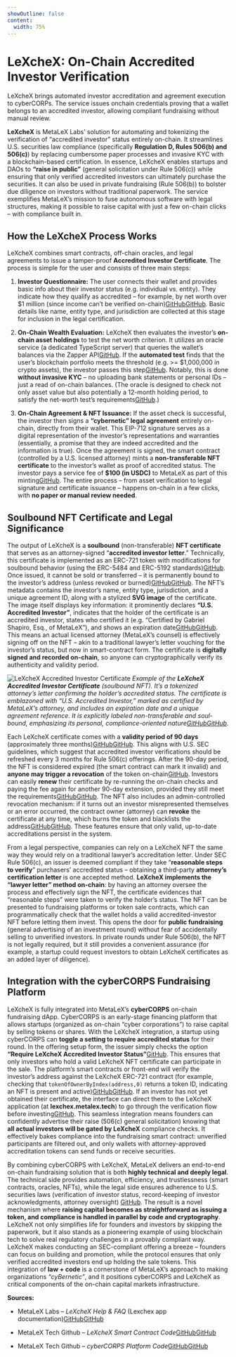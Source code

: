 ```yaml
---
showOutline: false
content:
  width: 75%
---
```


# LeXcheX: On-Chain Accredited Investor Verification

LeXcheX brings automated investor accreditation and agreement execution to cyberCORPs. The service issues onchain credentials proving that a wallet belongs to an accredited investor, allowing compliant fundraising without manual review.

**LeXcheX** is MetaLeX Labs’ solution for automating and tokenizing the verification of “accredited investor” status entirely on-chain. It streamlines U.S. securities law compliance (specifically **Regulation D, Rules 506(b) and 506(c)**) by replacing cumbersome paper processes and invasive KYC with a blockchain-based certification. In essence, LeXcheX enables startups and DAOs to **“raise in public”** (general solicitation under Rule 506(c)) while ensuring that only verified accredited investors can ultimately purchase the securities. It can also be used in private fundraising (Rule 506(b)) to bolster due diligence on investors without traditional paperwork. The service exemplifies MetaLeX’s mission to fuse autonomous software with legal structures, making it possible to raise capital with just a few on-chain clicks – with compliance built in.

How the LeXcheX Process Works
-----------------------------

LeXcheX combines smart contracts, off-chain oracles, and legal agreements to issue a tamper-proof **Accredited Investor Certificate**. The process is simple for the user and consists of three main steps:

1.   **Investor Questionnaire:** The user connects their wallet and provides basic info about their investor status (e.g. individual vs. entity). They indicate how they qualify as accredited – for example, by net worth over $1 million (since income can’t be verified on-chain)[GitHub](https://github.com/MetaLex-Tech/metalex-webapp/blob/e3358dd3464525aafead4c1171f178198fc58e10/apps/lexchex-web/src/app/(frame-layout)/_components/LexchexExplanation.tsx#L65-L73)[GitHub](https://github.com/MetaLex-Tech/metalex-webapp/blob/e3358dd3464525aafead4c1171f178198fc58e10/apps/lexchex-web/src/features/help/helpContent.tsx#L38-L46). Basic details like name, entity type, and jurisdiction are collected at this stage for inclusion in the legal certification.

2.   **On-Chain Wealth Evaluation:** LeXcheX then evaluates the investor’s **on-chain asset holdings** to test the net worth criterion. It utilizes an oracle service (a dedicated TypeScript server) that queries the wallet’s balances via the Zapper API[GitHub](https://github.com/MetaLex-Tech/metalex-webapp/blob/e3358dd3464525aafead4c1171f178198fc58e10/apps/lexchex-oracle/GEMINI.md#L9-L13). If the **automated test** finds that the user’s blockchain portfolio meets the threshold (e.g. >= $1,000,000 in crypto assets), the investor passes this step[GitHub](https://github.com/MetaLex-Tech/LeXcheX/blob/ef5eab3da008634197c4c649574d683539ddba5e/src/LeXcheX.sol#L10-L18). Notably, this is done **without invasive KYC** – no uploading bank statements or personal IDs – just a read of on-chain balances. (The oracle is designed to check not only asset value but also potentially a 12-month holding period, to satisfy the net-worth test’s requirements[GitHub](https://github.com/MetaLex-Tech/LeXcheX/blob/ef5eab3da008634197c4c649574d683539ddba5e/src/LeXcheX.sol#L10-L18).)

3.   **On-Chain Agreement & NFT Issuance:** If the asset check is successful, the investor then signs a **“cybernetic” legal agreement** entirely on-chain, directly from their wallet. This EIP-712 signature serves as a digital representation of the investor’s representations and warranties (essentially, a promise that they are indeed accredited and the information is true). Once the agreement is signed, the smart contract (controlled by a U.S. licensed attorney) mints a **non-transferable NFT certificate** to the investor’s wallet as proof of accredited status. The investor pays a service fee of **$100 (in USDC)** to MetaLeX as part of this minting[GitHub](https://github.com/MetaLex-Tech/metalex-webapp/blob/e3358dd3464525aafead4c1171f178198fc58e10/apps/lexchex-web/src/features/help/helpContent.tsx#L46-L48). The entire process – from asset verification to legal signature and certificate issuance – happens on-chain in a few clicks, with **no paper or manual review needed**.

Soulbound NFT Certificate and Legal Significance
------------------------------------------------

The output of LeXcheX is a **soulbound** (non-transferable) **NFT certificate** that serves as an attorney-signed “**accredited investor letter**.” Technically, this certificate is implemented as an ERC-721 token with modifications for soulbound behavior (using the ERC-5484 and ERC-5192 standards)[GitHub](https://github.com/MetaLex-Tech/LeXcheX/blob/ef5eab3da008634197c4c649574d683539ddba5e/src/LeXcheX.sol#L16-L24). Once issued, it cannot be sold or transferred – it is permanently bound to the investor’s address (unless revoked or burned)[GitHub](https://github.com/MetaLex-Tech/LeXcheX/blob/ef5eab3da008634197c4c649574d683539ddba5e/src/LeXcheX.sol#L360-L369)[GitHub](https://github.com/MetaLex-Tech/cybercorps-contracts/blob/e2afc8b1fbecff89f97b8b23d6134508ed00437a/src/creds/lexchex.sol#L339-L348). The NFT’s metadata contains the investor’s name, entity type, jurisdiction, and a unique agreement ID, along with a stylized **SVG image** of the certificate. The image itself displays key information: it prominently declares **“U.S. Accredited Investor”**, indicates that the holder of the certificate is an accredited investor, states who certified it (e.g. “Certified by Gabriel Shapiro, Esq., of MetaLeX”), and shows an expiration date[GitHub](https://github.com/MetaLex-Tech/cybercorps-contracts/blob/e2afc8b1fbecff89f97b8b23d6134508ed00437a/src/creds/lexchex.sol#L339-L348)[GitHub](https://github.com/MetaLex-Tech/cybercorps-contracts/blob/e2afc8b1fbecff89f97b8b23d6134508ed00437a/src/creds/lexchex.sol#L349-L350). This means an actual licensed attorney (MetaLeX’s counsel) is effectively signing off on the NFT – akin to a traditional lawyer’s letter vouching for the investor’s status, but now in smart-contract form. The certificate is **digitally signed and recorded on-chain**, so anyone can cryptographically verify its authenticity and validity period.

![LeXcheX Accredited Investor Certificate](/lexchex-linkedin.png)
_Example of the **LeXcheX Accredited Investor Certificate** (soulbound NFT). It’s a tokenized attorney’s letter confirming the holder’s accredited status. The certificate is emblazoned with “U.S. Accredited Investor,” marked as certified by MetaLeX’s attorney, and includes an expiration date and a unique agreement reference. It is explicitly labeled non-transferable and soul-bound, emphasizing its personal, compliance-oriented nature[GitHub](https://github.com/MetaLex-Tech/cybercorps-contracts/blob/e2afc8b1fbecff89f97b8b23d6134508ed00437a/src/creds/lexchex.sol#L339-L348)[GitHub](https://github.com/MetaLex-Tech/cybercorps-contracts/blob/e2afc8b1fbecff89f97b8b23d6134508ed00437a/src/creds/lexchex.sol#L349-L350)._

Each LeXcheX certificate comes with a **validity period of 90 days** (approximately three months)[GitHub](https://github.com/MetaLex-Tech/LeXcheX/blob/ef5eab3da008634197c4c649574d683539ddba5e/src/LeXcheX.sol#L231-L239)[GitHub](https://github.com/MetaLex-Tech/metalex-webapp/blob/e3358dd3464525aafead4c1171f178198fc58e10/apps/lexchex-web/src/features/help/helpContent.tsx#L46-L48). This aligns with U.S. SEC guidelines, which suggest that accredited investor verifications should be refreshed every 3 months for Rule 506(c) offerings. After the 90-day period, the NFT is considered expired (the smart contract can mark it invalid) and **anyone may trigger a revocation** of the token on-chain[GitHub](https://github.com/MetaLex-Tech/LeXcheX/blob/ef5eab3da008634197c4c649574d683539ddba5e/src/LeXcheX.sol#L231-L239). Investors can easily **renew** their certificate by re-running the on-chain checks and paying the fee again for another 90-day extension, provided they still meet the requirements[GitHub](https://github.com/MetaLex-Tech/LeXcheX/blob/ef5eab3da008634197c4c649574d683539ddba5e/src/LeXcheX.sol#L259-L268)[GitHub](https://github.com/MetaLex-Tech/LeXcheX/blob/ef5eab3da008634197c4c649574d683539ddba5e/src/LeXcheX.sol#L281-L288). The NFT also includes an admin-controlled revocation mechanism: if it turns out an investor misrepresented themselves or an error occurred, the contract owner (attorney) can **revoke** the certificate at any time, which burns the token and blacklists the address[GitHub](https://github.com/MetaLex-Tech/LeXcheX/blob/ef5eab3da008634197c4c649574d683539ddba5e/src/LeXcheX.sol#L220-L229)[GitHub](https://github.com/MetaLex-Tech/LeXcheX/blob/ef5eab3da008634197c4c649574d683539ddba5e/src/LeXcheX.sol#L294-L302). These features ensure that only valid, up-to-date accreditations persist in the system.

From a legal perspective, companies can rely on a LeXcheX NFT the same way they would rely on a traditional lawyer’s accreditation letter. Under SEC Rule 506(c), an issuer is deemed compliant if they take “**reasonable steps to verify**” purchasers’ accredited status – obtaining a third-party **attorney’s certification letter** is one accepted method. **LeXcheX implements the “lawyer letter” method on-chain**: by having an attorney oversee the process and effectively sign the NFT, the certificate evidences that “reasonable steps” were taken to verify the holder’s status. The NFT can be presented to fundraising platforms or token sale contracts, which can programmatically check that the wallet holds a valid accredited-investor NFT before letting them invest. This opens the door for **public fundraising** (general advertising of an investment round) without fear of accidentally selling to unverified investors. In private rounds under Rule 506(b), the NFT is not legally required, but it still provides a convenient assurance (for example, a startup could request investors to obtain LeXcheX certificates as an added layer of diligence).

Integration with the cyberCORPS Fundraising Platform
----------------------------------------------------

LeXcheX is fully integrated into MetaLeX’s **cyberCORPS** on-chain fundraising dApp. CyberCORPS is an early-stage financing platform that allows startups (organized as on-chain “cyber corporations”) to raise capital by selling tokens or shares. With the LeXcheX integration, a startup using cyberCORPS can **toggle a setting to require accredited status** for their round. In the offering setup form, the issuer simply checks the option **“Require LeXcheX Accredited Investor Status”**[GitHub](https://github.com/MetaLex-Tech/metalex-webapp/blob/e3358dd3464525aafead4c1171f178198fc58e10/apps/cybercorps-web/src/features/forms/form-builder/sub-forms/OfferTypeSubForm.tsx#L60-L68). This ensures that only investors who hold a valid LeXcheX NFT certificate can participate in the sale. The platform’s smart contracts or front-end will verify the investor’s address against the LeXcheX ERC-721 contract (for example, checking that `tokenOfOwnerByIndex(address,0)` returns a token ID, indicating an NFT is present and active)[GitHub](https://github.com/MetaLex-Tech/metalex-webapp/blob/e3358dd3464525aafead4c1171f178198fc58e10/apps/cybercorps-web/src/features/api/lexchex/useLexchexForAddress.ts#L34-L42)[GitHub](https://github.com/MetaLex-Tech/metalex-webapp/blob/e3358dd3464525aafead4c1171f178198fc58e10/apps/cybercorps-web/src/features/api/lexchex/useLexchexForAddress.ts#L46-L54). If an investor has not yet obtained their certificate, the interface can direct them to the LeXcheX application (at **lexchex.metalex.tech**) to go through the verification flow before investing[GitHub](https://github.com/MetaLex-Tech/metalex-webapp/blob/e3358dd3464525aafead4c1171f178198fc58e10/apps/cybercorps-web/src/features/forms/form-builder/sub-forms/OfferTypeSubForm.tsx#L60-L68). This seamless integration means founders can confidently advertise their raise (506(c) general solicitation) knowing that **all actual investors will be gated by LeXcheX** compliance checks. It effectively bakes compliance into the fundraising smart contract: unverified participants are filtered out, and only wallets with attorney-approved accreditation tokens can send funds or receive securities.

By combining cyberCORPS with LeXcheX, MetaLeX delivers an end-to-end on-chain fundraising solution that is both **highly technical and deeply legal**. The technical side provides automation, efficiency, and trustlessness (smart contracts, oracles, NFTs), while the legal side ensures adherence to U.S. securities laws (verification of investor status, record-keeping of investor acknowledgments, attorney oversight) [GitHub](https://github.com/MetaLex-Tech/metalex-webapp/blob/e3358dd3464525aafead4c1171f178198fc58e10/apps/lexchex-web/src/features/help/helpContent.tsx#L38-L46). The result is a novel mechanism where **raising capital becomes as straightforward as issuing a token, and compliance is handled in parallel by code and cryptography**. LeXcheX not only simplifies life for founders and investors by skipping the paperwork, but it also stands as a pioneering example of using blockchain tech to solve real regulatory challenges in a provably compliant way. LeXcheX makes conducting an SEC-compliant offering a breeze – founders can focus on building and promotion, while the protocol ensures that only verified accredited investors end up holding the sale tokens. This integration of **law + code** is a cornerstone of MetaLeX’s approach to making organizations _“cyBernetic”_, and it positions cyberCORPS and LeXcheX as critical components of the on-chain capital markets infrastructure.

**Sources:**

*   MetaLeX Labs – _LeXcheX Help & FAQ_ (Lexchex app documentation)[GitHub](https://github.com/MetaLex-Tech/metalex-webapp/blob/e3358dd3464525aafead4c1171f178198fc58e10/apps/lexchex-web/src/features/help/helpContent.tsx#L38-L46)[GitHub](https://github.com/MetaLex-Tech/metalex-webapp/blob/e3358dd3464525aafead4c1171f178198fc58e10/apps/lexchex-web/src/features/help/helpContent.tsx#L46-L48)

*   MetaLeX Tech Github – _LeXcheX Smart Contract Code_[GitHub](https://github.com/MetaLex-Tech/LeXcheX/blob/ef5eab3da008634197c4c649574d683539ddba5e/src/LeXcheX.sol#L16-L24)[GitHub](https://github.com/MetaLex-Tech/cybercorps-contracts/blob/e2afc8b1fbecff89f97b8b23d6134508ed00437a/src/creds/lexchex.sol#L339-L348)

*   MetaLeX Tech Github – _cyberCORPS Platform Code_[GitHub](https://github.com/MetaLex-Tech/metalex-webapp/blob/e3358dd3464525aafead4c1171f178198fc58e10/apps/cybercorps-web/src/features/forms/form-builder/sub-forms/OfferTypeSubForm.tsx#L60-L68)[GitHub](https://github.com/MetaLex-Tech/metalex-webapp/blob/e3358dd3464525aafead4c1171f178198fc58e10/apps/cybercorps-web/src/features/api/lexchex/useLexchexForAddress.ts#L34-L42)
